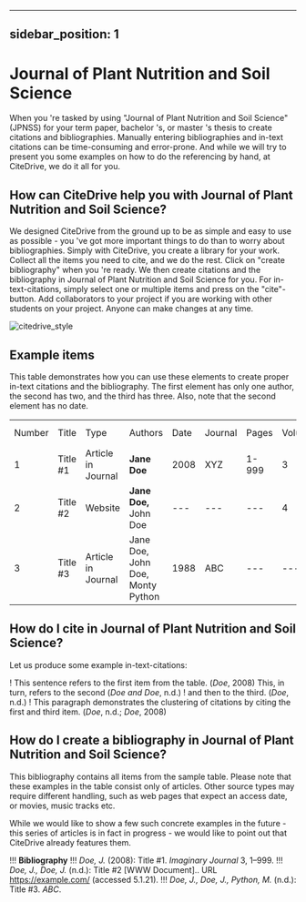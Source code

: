 
---
sidebar_position: 1
---

# Journal of Plant Nutrition and Soil Science

When you 're tasked by using "Journal of Plant Nutrition and Soil Science" (JPNSS) for your term paper, bachelor 's, or master 's thesis to create citations and bibliographies.
Manually entering bibliographies and in-text citations can be time-consuming and error-prone. And while we will try to present you some examples on how to do the referencing by hand, at CiteDrive, we do it all for you.

<!---
## About  Journal of Plant Nutrition and Soil Science

* Title: Journal of Plant Nutrition and Soil Science
* Short Title (Id): JPNSS)
* Authors: Journal of Plant Nutrition and Soil Science
* Download: Journal of Plant Nutrition and Soil Science
 --->

## How can CiteDrive help you with Journal of Plant Nutrition and Soil Science?

We designed CiteDrive from the ground up to be as simple and easy to use as possible - you 've got more important things to do than to worry about bibliographies. Simply with CiteDrive, you create a library for your work. Collect all the items you need to cite, and we do the rest. Click on "create bibliography" when you 're ready. We then create citations and the bibliography in Journal of Plant Nutrition and Soil Science for you. For in-text-citations, simply select one or multiple items and press on the "cite"-button. Add collaborators to your project if you are working with other students on your project. Anyone can make changes at any time.


![citedrive_style](images/journal-of-plant-nutrition-and-soil-science.svg "Choose Journal of Plant Nutrition and Soil Science in the CiteDrive App")


## Example items

This table demonstrates how you can use these elements to create proper in-text citations and the bibliography. The first element has only one author, the second has two, and the third has three. Also, note that the second element has no date.


<table>
  <tr>
   <td>Number
   </td>
   <td>Title
   </td>
   <td>Type
   </td>
   <td>Authors
   </td>
   <td>Date
   </td>
   <td>Journal
   </td>
   <td>Pages
   </td>
   <td>Volume
   </td>
   <td>Issue
   </td>
   <td>Access Date
   </td>
  </tr>
  <tr>
   <td>1
   </td>
   <td>Title #1
   </td>
   <td>Article in Journal
   </td>
   <td><strong>Jane Doe</strong>
   </td>
   <td>2008
   </td>
   <td>XYZ
   </td>
   <td>1-999
   </td>
   <td>3
   </td>
   <td>2
   </td>
   <td>--
   </td>
  </tr>
  <tr>
   <td>
2
   </td>
   <td>Title #2
   </td>
   <td>Website
   </td>
   <td><strong>Jane Doe, </strong>John Doe
   </td>
   <td>---
   </td>
   <td>---
   </td>
   <td>---
   </td>
   <td>4
   </td>
   <td>---
   </td>
   <td>2020-05-01
   </td>
  </tr>
  <tr>
   <td>3
   </td>
   <td>Title #3
   </td>
   <td>Article in Journal
   </td>
   <td>Jane Doe, John Doe, Monty Python
   </td>
   <td>1988
   </td>
   <td>ABC
   </td>
   <td>---
   </td>
   <td>---
   </td>
   <td>16
   </td>
   <td>---
   </td>
  </tr>
</table>



## How do I cite in  Journal of Plant Nutrition and Soil Science?

Let us produce some example in-text-citations:

! This sentence refers to the first item from the table. (<i><i>Doe</i></i>, 2008) This, in turn, refers to the second (<i><i>Doe</i> and <i>Doe</i></i>, n.d.)
! and then to the third.  (<i><i>Doe</i></i>, n.d.)
! This paragraph demonstrates the clustering of citations by citing the first and third item. (<i><i>Doe</i></i>, n.d.; <i><i>Doe</i></i>, 2008)



## How do I create a bibliography in Journal of Plant Nutrition and Soil Science?

This bibliography contains all items from the sample table. Please note that these examples in the table consist only of articles. Other source types may require different handling, such as web pages that expect an access date, or movies, music tracks etc.

While we would like to show a few such concrete examples in the future - this series of articles is in fact in progress - we would like to point out that CiteDrive already features them.


!!! **Bibliography**
!!! <i>Doe, J.</i> (2008): Title #1. <i>Imaginary Journal</i> 3, 1–999.
!!! <i>Doe, J., Doe, J.</i> (n.d.): Title #2 [WWW Document].. URL https://example.com/ (accessed 5.1.21).
!!! <i>Doe, J., Doe, J., Python, M.</i> (n.d.): Title #3. <i>ABC</i>.


```
        